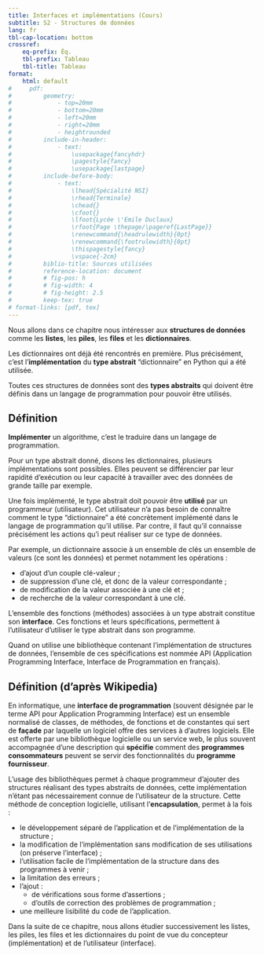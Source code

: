 ```yaml
---
title: Interfaces et implémentations (Cours)
subtitle: S2 - Structures de données
lang: fr
tbl-cap-location: bottom
crossref: 
    eq-prefix: Éq.
    tbl-prefix: Tableau
    tbl-title: Tableau
format:
    html: default
#     pdf: 
#         geometry:
#             - top=20mm
#             - bottom=20mm
#             - left=20mm
#             - right=20mm
#             - heightrounded
#         include-in-header:
#             - text:
#                 \usepackage{fancyhdr}
#                 \pagestyle{fancy}
#                 \usepackage{lastpage}
#         include-before-body:
#             - text:
#                 \lhead{Spécialité NSI} 
#                 \rhead{Terminale}
#                 \chead{} 
#                 \cfoot{}
#                 \lfoot{Lycée \'Emile Duclaux}
#                 \rfoot{Page \thepage/\pageref{LastPage}}
#                 \renewcommand{\headrulewidth}{0pt}
#                 \renewcommand{\footrulewidth}{0pt}
#                 \thispagestyle{fancy}
#                 \vspace{-2cm}
#         biblio-title: Sources utilisées
#         reference-location: document
#         # fig-pos: h
#         # fig-width: 4
#         # fig-height: 2.5
#         keep-tex: true
# format-links: [pdf, tex]
---
```


Nous allons dans ce chapitre nous intéresser aux **structures de données** comme les **listes**, les **piles**, les **files** et les **dictionnaires**.

Les dictionnaires ont déjà été rencontrés en première. Plus précisément, c'est l'**implémentation** du **type abstrait** "dictionnaire" en Python qui a été utilisée.

Toutes ces structures de données sont des **types abstraits** qui doivent être définis dans un langage de programmation pour pouvoir être utilisés.

::: {.callout-tip}
## Définition

**Implémenter** un algorithme, c'est le traduire dans un langage de programmation.
:::

Pour un type abstrait donné, disons les dictionnaires, plusieurs implémentations sont possibles. Elles peuvent se différencier par leur rapidité d'exécution ou leur capacité à travailler avec des données de grande taille par exemple.

Une fois implémenté, le type abstrait doit pouvoir être **utilisé** par un programmeur (utilisateur). Cet utilisateur n'a pas besoin de connaître comment le type "dictionnaire" a été concrètement implémenté dans le langage de programmation qu'il utilise. Par contre, il faut qu'il connaisse précisément les actions qu'i peut réaliser sur ce type de données.

Par exemple, un dictionnaire associe à un ensemble de clés un ensemble de valeurs (ce sont les données) et permet notamment les opérations :

* d'ajout d'un couple clé-valeur ;
* de suppression d'une clé, et donc de la valeur correspondante ;
* de modification de la valeur associée à une clé et ;
* de recherche de la valeur correspondant à une clé.

L'ensemble des fonctions (méthodes) associées à un type abstrait constitue son **interface**. Ces fonctions et leurs spécifications, permettent à l'utilisateur d'utiliser le type abstrait dans son programme.

Quand on utilise une bibliothèque contenant l'implémentation de structures de données, l'ensemble de ces spécifications est nommée API (Application Programming Interface, Interface de Programmation en français).

::: {.callout-tip}
## Définition (d'après Wikipedia)

En informatique, une **interface de programmation** (souvent désignée par le terme API pour Application Programming Interface) est un ensemble normalisé de classes, de méthodes, de fonctions et de constantes qui sert de **façade** par laquelle un logiciel offre des services à d'autres logiciels. Elle est offerte par une bibliothèque logicielle ou un service web, le plus souvent accompagnée d'une description qui **spécifie** comment des **programmes consommateurs** peuvent se servir des fonctionnalités du **programme fournisseur**.
:::

L'usage des bibliothèques permet à chaque programmeur d'ajouter des structures réalisant des types abstraits de données, cette implémentation n'étant pas nécessairement connue de l'utilisateur de la structure. Cette méthode de conception logicielle, utilisant l'**encapsulation**, permet à la fois :

* le développement séparé de l'application et de l'implémentation de la structure ;
* la modification de l'implémentation sans modification de ses utilisations (on préserve l'interface) ;
* l'utilisation facile de l'implémentation de la structure dans des programmes à venir ;
* la limitation des erreurs ;
* l'ajout :
    - de vérifications sous forme d'assertions ;
    - d'outils de correction des problèmes de programmation ;
* une meilleure lisibilité du code de l'application.

Dans la suite de ce chapitre, nous allons étudier successivement les listes, les piles, les files et les dictionnaires du point de vue du concepteur (implémentation) et de l'utilisateur (interface).
